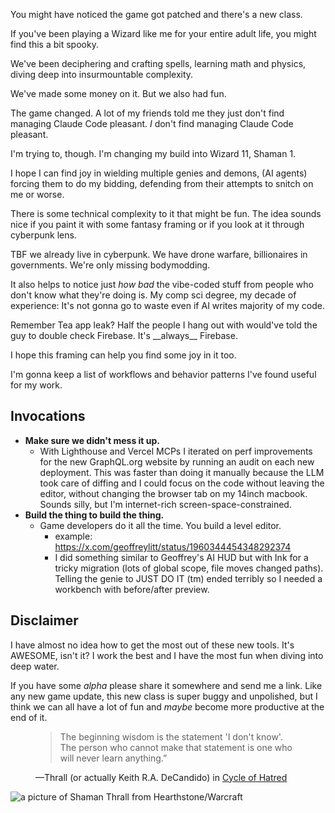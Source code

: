 You might have noticed the game got patched and there's a new class.

If you've been playing a Wizard like me for your entire adult life, you might
find this a bit spooky.

We've been deciphering and crafting spells, learning math and physics, diving
deep into insurmountable complexity.

We've made some money on it. But we also had fun.

The game changed. A lot of my friends told me they just don't find managing
Claude Code pleasant. _I_ don't find managing Claude Code pleasant.

I'm trying to, though. I'm changing my build into Wizard 11, Shaman 1.

I hope I can find joy in wielding multiple genies and demons, (AI agents)
forcing them to do my bidding, defending from their attempts to snitch on me or
worse.

There is some technical complexity to it that might be fun. The idea sounds nice
if you paint it with some fantasy framing or if you look at it through cyberpunk
lens.

<aside>
  TBF we already live in cyberpunk. We have drone warfare, billionaires in
  governments. We're only missing bodymodding.
</aside>

It also helps to notice just _how bad_ the vibe-coded stuff from people who
don't know what they're doing is. My comp sci degree, my decade of experience:
It's not gonna go to waste even if AI writes majority of my code.

<aside>
  Remember Tea app leak? Half the people I hang out with would've told the guy
  to double check Firebase. It's __always__ Firebase.
</aside>

I hope this framing can help you find some joy in it too.

I'm gonna keep a list of workflows and behavior patterns I've found useful for
my work.

## Invocations

- **Make sure we didn't mess it up.**
  - With Lighthouse and Vercel MCPs I iterated on perf improvements for the new
    GraphQL.org website by running an audit on each new deployment. This was
    faster than doing it manually because the LLM took care of diffing and I
    could focus on the code without leaving the editor, without changing the
    browser tab on my 14inch macbook. Sounds silly, but I'm internet-rich
    screen-space-constrained.
- **Build the thing to build the thing.**
  - Game developers do it all the time. You build a level editor.
    - example: https://x.com/geoffreylitt/status/1960344454348292374
    - I did something similar to Geoffrey's AI HUD but with Ink for a tricky
      migration (lots of global scope, file moves changed paths). Telling the
      genie to JUST DO IT (tm) ended terribly so I needed a workbench with
      before/after preview.

## Disclaimer

I have almost no idea how to get the most out of these new tools. It's AWESOME,
isn't it? I&nbsp;work the best and I have the most fun when diving into deep
water.

If you have some _alpha_ please share it somewhere and send me a link. Like any
new game update, this new class is super buggy and unpolished, but I think we
can all have a lot of fun and _maybe_ become more productive at the end of it.

<figure>

> The beginning wisdom is the statement 'I don't know'. The person who cannot
> make that statement is one who will never learn anything.”

<figcaption>

<div class="p-1" />

—Thrall (or actually Keith R.A. DeCandido) in
[Cycle of Hatred](https://books.google.pl/books/about/World_of_Warcraft_Cycle_of_Hatred.html?id=igIcWvxbobIC&source=kp_book_description&redir_esc=y)

</figcaption>
</figure>

<img
  width={200}
  className="mx-auto"
  src="https://blz-contentstack-images.akamaized.net/v3/assets/bltc965041283bac56c/bltc318338daf7245b0/5e44402fcc8de70b69efa72d/Alt-Heroes_Shaman_Thrall.png?raw=1"
  alt="a picture of Shaman Thrall from Hearthstone/Warcraft"
/>
